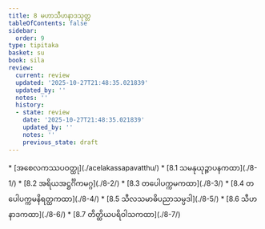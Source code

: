 ```yaml
---
title: 8 မဟာသီဟနာဒသုတ္တ
tableOfContents: false
sidebar:
  order: 9
type: tipitaka
basket: su
book: sila
review:
  current: review
  updated: '2025-10-27T21:48:35.021839'
  updated_by: ''
  notes: ''
  history:
  - state: review
    date: '2025-10-27T21:48:35.021839'
    updated_by: ''
    notes: ''
    previous_state: draft
---
```



<ReviewStatus review={frontmatter.review} showDetails={true} />

<HypothesisAnnotation frontmatter={frontmatter} />

<DynamicBreadcrumb />



<TableOfContents book="sila" section="8">
* [အစေလကဿပဝတ္ထု](./acelakassapavatthu/)
* [8.1 သမနုယုဉ္ဇာပနကထာ](./8-1/)
* [8.2 အရိယအဋ္ဌင်္ဂိကမဂ္ဂ](./8-2/)
* [8.3 တပေါပက္ကမကထာ](./8-3/)
* [8.4 တပေါပက္ကမနိရတ္ထကထာ](./8-4/)
* [8.5 သီလသမာဓိပညာသမ္ပဒါ](./8-5/)
* [8.6 သီဟနာဒကထာ](./8-6/)
* [8.7 တိတ္ထိယပရိဝါသကထာ](./8-7/)
</TableOfContents>